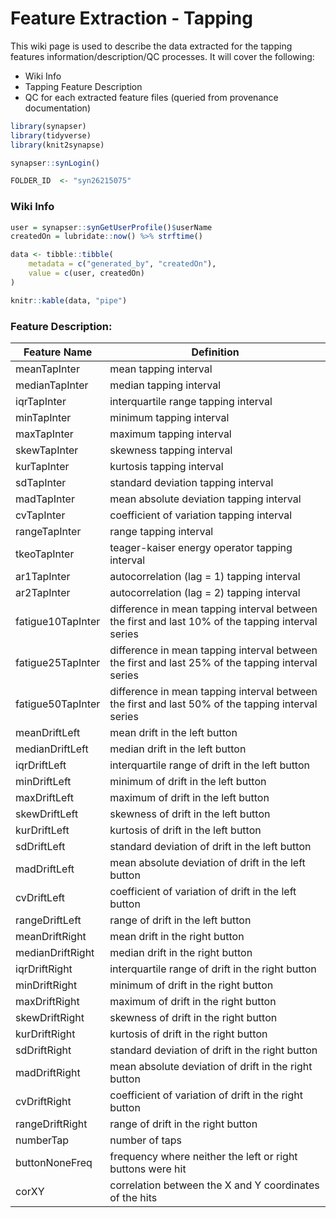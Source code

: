 # Feature Extraction - Tapping

This wiki page is used to describe the data extracted for the tapping features information/description/QC processes. It will cover the following:

* Wiki Info
* Tapping Feature Description
* QC for each extracted feature files (queried from provenance documentation)

```r
library(synapser)
library(tidyverse)
library(knit2synapse)

synapser::synLogin()
```

```r
FOLDER_ID  <- "syn26215075"
```

### Wiki Info
```r
user = synapser::synGetUserProfile()$userName
createdOn = lubridate::now() %>% strftime()

data <- tibble::tibble(
    metadata = c("generated_by", "createdOn"),
    value = c(user, createdOn)
)

knitr::kable(data, "pipe")
```


### Feature Description:

| Feature Name      | Definition                                                                                        |
| ----------------- | ------------------------------------------------------------------------------------------------- |
| meanTapInter      | mean tapping interval                                                                             |
| medianTapInter    | median tapping interval                                                                           |
| iqrTapInter       | interquartile range tapping interval                                                              |
| minTapInter       | minimum tapping interval                                                                          |
| maxTapInter       | maximum tapping interval                                                                          |
| skewTapInter      | skewness tapping interval                                                                         |
| kurTapInter       | kurtosis tapping interval                                                                         |
| sdTapInter        | standard deviation tapping interval                                                               |
| madTapInter       | mean absolute deviation tapping interval                                                          |
| cvTapInter        | coefficient of variation tapping interval                                                         |
| rangeTapInter     | range tapping interval                                                                            |
| tkeoTapInter      | teager-kaiser energy operator tapping interval                                                    |
| ar1TapInter       | autocorrelation (lag = 1) tapping interval                                                        |
| ar2TapInter       | autocorrelation (lag = 2) tapping interval                                                        |
| fatigue10TapInter | difference in mean tapping interval between the first and last 10% of the tapping interval series |
| fatigue25TapInter | difference in mean tapping interval between the first and last 25% of the tapping interval series |
| fatigue50TapInter | difference in mean tapping interval between the first and last 50% of the tapping interval series |
| meanDriftLeft     | mean drift in the left button                                                                     |
| medianDriftLeft   | median drift in the left button                                                                   |
| iqrDriftLeft      | interquartile range of drift in the left button                                                   |
| minDriftLeft      | minimum of drift in the left button                                                               |
| maxDriftLeft      | maximum of drift in the left button                                                               |
| skewDriftLeft     | skewness of drift in the left button                                                              |
| kurDriftLeft      | kurtosis of drift in the left button                                                              |
| sdDriftLeft       | standard deviation of drift in the left button |
| madDriftLeft      | mean absolute deviation of drift in the left button |
| cvDriftLeft       | coefficient of variation of drift in the left button |
| rangeDriftLeft    | range of drift in the left button |
| meanDriftRight    | mean drift in the right button |
| medianDriftRight  | median drift in the right button |
| iqrDriftRight     | interquartile range of drift in the right button |
| minDriftRight     | minimum of drift in the right button |
| maxDriftRight     | maximum of drift in the right button |
| skewDriftRight    | skewness of drift in the right button |
| kurDriftRight     | kurtosis of drift in the right button |
| sdDriftRight      | standard deviation of drift in the right button |
| madDriftRight     | mean absolute deviation of drift in the right button |
| cvDriftRight      | coefficient of variation of drift in the right button |
| rangeDriftRight   | range of drift in the right button |
| numberTap         | number of taps |
| buttonNoneFreq    | frequency where neither the left or right buttons were hit |
| corXY             | correlation between the X and Y coordinates of the hits |
